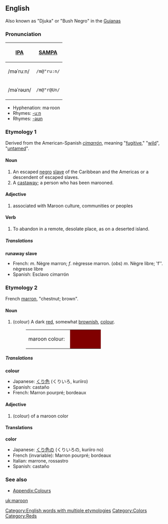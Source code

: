 ==English==
Also known as "Djuka" or "Bush Negro" in the [[Guianas]] 

===Pronunciation===
{{rfap}}
{| border=1 cellpadding=5
! [[w:IPA|IPA]] !! [[w:SAMPA|SAMPA]]
|-
| /məˈruːn/ || <tt>/m@"ru:n/</tt>
|-
| /məˈrəʊn/ || <tt>/m@"r@Un/</tt>
|}

*Hyphenation: ma·roon
*Rhymes: [[Rhymes:English:-uːn|-uːn]]
*Rhymes: [[Rhymes:English:-əʊn|-əʊn]]

===Etymology 1===
Derived from the American-Spanish ''[[cimarrón]]'', meaning "[[fugitive]]," "[[wild]]", "[[untamed]]". 

====Noun====
{{en-noun-reg}}

# An escaped [[negro]] [[slave]] of the Caribbean and the Americas or a descendent of escaped slaves.
# A [[castaway]]; a person who has been marooned.

====Adjective====
{{en-adj-notcomp}}

# associated with Maroon culture, communities or peoples

====Verb====
{{en-infl-reg-consonant|maroon||}}

# To abandon in a remote, desolate place, as on a deserted island.

=====Translations=====
'''runaway slave'''
*French: ''m''. Nègre marron; ''f''. nègresse marron. (''obs'') ''m''. Nègre libre; 'f''. nègresse libre
*Spanish: Esclavo cimarrón

===Etymology 2===
French [[marron]], "chestnut; brown".

====Noun====
{{Wikipedia2|Maroon (color)}}
{{en-noun-reg}}

# (colour) A dark [[red]], somewhat [[brown]]ish, [[color|colour]].
#:<table><tr><td>maroon colour: &nbsp;</td><td bgcolor="#800000" width="80">&nbsp; </td></tr></table>

=====Translations=====
'''colour'''
{{top}}
*Japanese: [[くり色]]  (くりいろ, kuriiro)
*Spanish: castaño
*French: Marron pourpré; bordeaux

{{mid}}
{{bottom}}

====Adjective====
{{en-adj-more}}

# (colour) of a maroon color

====Translations====
'''color'''
{{top}}
*Japanese: [[くり色]]の (くりいろの, kuriiro no)
*French (invariable): Marron pourpré; bordeaux
*Italian: marrone, rossastro
*Spanish: castaño

{{mid}}
{{bottom}}

===See also===
*[[Wiktionary_Appendix:Colours|Appendix:Colours]]

[[Category:English words with multiple etymologies]]
[[Category:Colors]]
[[Category:Reds]]

[[uk:maroon]]